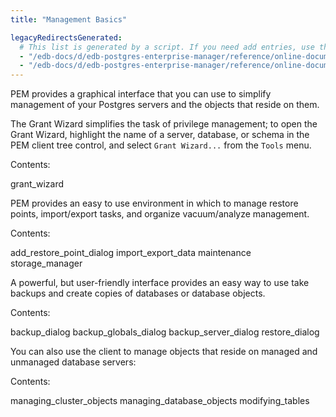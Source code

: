 ```yaml
---
title: "Management Basics"

legacyRedirectsGenerated:
  # This list is generated by a script. If you need add entries, use the `legacyRedirects` key.
  - "/edb-docs/d/edb-postgres-enterprise-manager/reference/online-documentation/8.0/toc_pem_management_basics.html"
  - "/edb-docs/d/edb-postgres-enterprise-manager/reference/online-documentation/latest/toc_pem_management_basics.html"
---
```


<div id="toc_pem_management_basics" class="registered_link"></div>

PEM provides a graphical interface that you can use to simplify management of your Postgres servers and the objects that reside on them.

The Grant Wizard simplifies the task of privilege management; to open the Grant Wizard, highlight the name of a server, database, or schema in the PEM client tree control, and select `Grant Wizard...` from the `Tools` menu.

Contents:

<div class="toctree">

grant_wizard

</div>

PEM provides an easy to use environment in which to manage restore points, import/export tasks, and organize vacuum/analyze management.

Contents:

<div class="toctree">

add_restore_point_dialog import_export_data maintenance storage_manager

</div>

A powerful, but user-friendly interface provides an easy way to use take backups and create copies of databases or database objects.

Contents:

<div class="toctree">

backup_dialog backup_globals_dialog backup_server_dialog restore_dialog

</div>

You can also use the client to manage objects that reside on managed and unmanaged database servers:

Contents:

<div class="toctree">

managing_cluster_objects managing_database_objects modifying_tables

</div>
